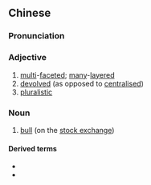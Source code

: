 {{also|多头}}
==Chinese==
{{zh-forms|s=多头}}

===Pronunciation===
{{zh-pron
|m=duōtóu
|cat=a,n
}}

===Adjective===
{{zh-adj}}

# [[multi]]-[[faceted]]; [[many]]-[[layered]]
# [[devolved]] (as opposed to [[centralised]])
# [[pluralistic]]

===Noun===
{{zh-noun}}

# [[bull]] (on the [[stock exchange]])

====Derived terms====
* {{zh-l|多頭政體}}
* {{zh-l|多頭政治}}